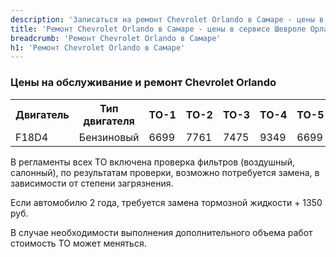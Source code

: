 ```yaml
---
description: 'Записаться на ремонт Chevrolet Orlando в Самаре - цены в официальном сервисе Шевроле Орландо'
title: 'Ремонт Chevrolet Orlando в Самаре - цены в сервисе Шевроле Орландо'
breadcrumb: 'Ремонт Chevrolet Orlando в Самаре'
h1: 'Ремонт Chevrolet Orlando в Самаре'
---
```

<h3>Цены на обслуживание и ремонт Chevrolet Orlando</h3>
<table>
<tbody>
<tr>
	<th>
		 Двигатель
	</th>
	<th>
		 Тип двигателя
	</th>
	<th>
		 ТО-1
	</th>
	<th>
		 ТО-2
	</th>
	<th>
		 ТО-3
	</th>
	<th>
		 ТО-4
	</th>
	<th>
		 ТО-5
	</th>
	<th>
		 ТО-6
	</th>
	<th>
		 ТО-7
	</th>
	<th>
		 ТО-8
	</th>
	<th>
		 ТО-9
	</th>
</tr>
<tr>
	<td>
		 F18D4
	</td>
	<td>
		 Бензиновый
	</td>
	<td>
		 6699
	</td>
	<td>
		 7761
	</td>
	<td>
		 7475
	</td>
	<td>
		 9349
	</td>
	<td>
		 6699
	</td>
	<td>
		 8537
	</td>
	<td>
		 6699
	</td>
	<td>
		 9349
	</td>
	<td>
		 6699
	</td>
</tr>
</tbody>
</table>
<p>
	 В регламенты всех ТО включена проверка фильтров (воздушный, салонный), по результатам проверки, возможно потребуется замена, в зависимости от степени загрязнения.
</p>
<p>
	 Если автомобилю 2 года, требуется замена тормозной жидкости + 1350 руб.
</p>
<p>
	 В случае необходимости выполнения дополнительного объема работ стоимость ТО может меняться.
</p>